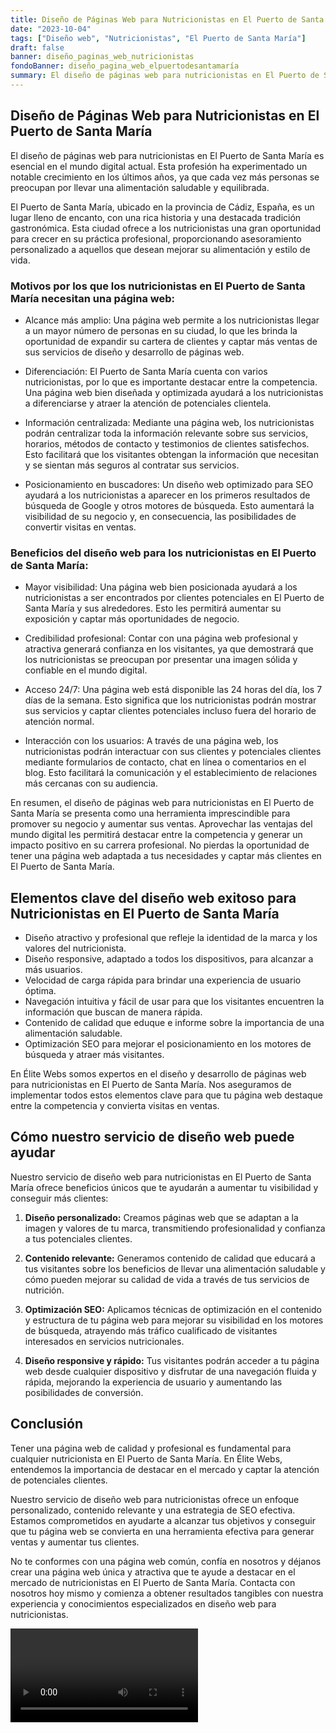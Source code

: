 ```yaml
---
title: Diseño de Páginas Web para Nutricionistas en El Puerto de Santa María
date: "2023-10-04"
tags: ["Diseño web", "Nutricionistas", "El Puerto de Santa María"]
draft: false
banner: diseño_paginas_web_nutricionistas
fondoBanner: diseño_pagina_web_elpuertodesantamaría
summary: El diseño de páginas web para nutricionistas en El Puerto de Santa María es esencial en el mundo digital actual. Esta profesión ha experimentado un notable crecimiento en los últimos años, ya que cada vez más personas se preocupan por llevar una alimentación saludable y equilibrada.
---
```



## Diseño de Páginas Web para Nutricionistas en El Puerto de Santa María

El diseño de páginas web para nutricionistas en El Puerto de Santa María es esencial en el mundo digital actual. Esta profesión ha experimentado un notable crecimiento en los últimos años, ya que cada vez más personas se preocupan por llevar una alimentación saludable y equilibrada.

El Puerto de Santa María, ubicado en la provincia de Cádiz, España, es un lugar lleno de encanto, con una rica historia y una destacada tradición gastronómica. Esta ciudad ofrece a los nutricionistas una gran oportunidad para crecer en su práctica profesional, proporcionando asesoramiento personalizado a aquellos que desean mejorar su alimentación y estilo de vida.

### Motivos por los que los nutricionistas en El Puerto de Santa María necesitan una página web:

- Alcance más amplio: Una página web permite a los nutricionistas llegar a un mayor número de personas en su ciudad, lo que les brinda la oportunidad de expandir su cartera de clientes y captar más ventas de sus servicios de diseño y desarrollo de páginas web.

- Diferenciación: El Puerto de Santa María cuenta con varios nutricionistas, por lo que es importante destacar entre la competencia. Una página web bien diseñada y optimizada ayudará a los nutricionistas a diferenciarse y atraer la atención de potenciales clientela.

- Información centralizada: Mediante una página web, los nutricionistas podrán centralizar toda la información relevante sobre sus servicios, horarios, métodos de contacto y testimonios de clientes satisfechos. Esto facilitará que los visitantes obtengan la información que necesitan y se sientan más seguros al contratar sus servicios.

- Posicionamiento en buscadores: Un diseño web optimizado para SEO ayudará a los nutricionistas a aparecer en los primeros resultados de búsqueda de Google y otros motores de búsqueda. Esto aumentará la visibilidad de su negocio y, en consecuencia, las posibilidades de convertir visitas en ventas.

### Beneficios del diseño web para los nutricionistas en El Puerto de Santa María:

- Mayor visibilidad: Una página web bien posicionada ayudará a los nutricionistas a ser encontrados por clientes potenciales en El Puerto de Santa María y sus alrededores. Esto les permitirá aumentar su exposición y captar más oportunidades de negocio.

- Credibilidad profesional: Contar con una página web profesional y atractiva generará confianza en los visitantes, ya que demostrará que los nutricionistas se preocupan por presentar una imagen sólida y confiable en el mundo digital.

- Acceso 24/7: Una página web está disponible las 24 horas del día, los 7 días de la semana. Esto significa que los nutricionistas podrán mostrar sus servicios y captar clientes potenciales incluso fuera del horario de atención normal.

- Interacción con los usuarios: A través de una página web, los nutricionistas podrán interactuar con sus clientes y potenciales clientes mediante formularios de contacto, chat en línea o comentarios en el blog. Esto facilitará la comunicación y el establecimiento de relaciones más cercanas con su audiencia.

En resumen, el diseño de páginas web para nutricionistas en El Puerto de Santa María se presenta como una herramienta imprescindible para promover su negocio y aumentar sus ventas. Aprovechar las ventajas del mundo digital les permitirá destacar entre la competencia y generar un impacto positivo en su carrera profesional. No pierdas la oportunidad de tener una página web adaptada a tus necesidades y captar más clientes en El Puerto de Santa María.

<GifSeo />

<Cta />

## Elementos clave del diseño web exitoso para Nutricionistas en El Puerto de Santa María

- Diseño atractivo y profesional que refleje la identidad de la marca y los valores del nutricionista.
- Diseño responsive, adaptado a todos los dispositivos, para alcanzar a más usuarios.
- Velocidad de carga rápida para brindar una experiencia de usuario óptima.
- Navegación intuitiva y fácil de usar para que los visitantes encuentren la información que buscan de manera rápida.
- Contenido de calidad que eduque e informe sobre la importancia de una alimentación saludable.
- Optimización SEO para mejorar el posicionamiento en los motores de búsqueda y atraer más visitantes.

En Élite Webs somos expertos en el diseño y desarrollo de páginas web para nutricionistas en El Puerto de Santa María. Nos aseguramos de implementar todos estos elementos clave para que tu página web destaque entre la competencia y convierta visitas en ventas.

## Cómo nuestro servicio de diseño web puede ayudar

Nuestro servicio de diseño web para nutricionistas en El Puerto de Santa María ofrece beneficios únicos que te ayudarán a aumentar tu visibilidad y conseguir más clientes:

1. **Diseño personalizado:** Creamos páginas web que se adaptan a la imagen y valores de tu marca, transmitiendo profesionalidad y confianza a tus potenciales clientes.

2. **Contenido relevante:** Generamos contenido de calidad que educará a tus visitantes sobre los beneficios de llevar una alimentación saludable y cómo pueden mejorar su calidad de vida a través de tus servicios de nutrición.

3. **Optimización SEO:** Aplicamos técnicas de optimización en el contenido y estructura de tu página web para mejorar su visibilidad en los motores de búsqueda, atrayendo más tráfico cualificado de visitantes interesados en servicios nutricionales.

4. **Diseño responsive y rápido:** Tus visitantes podrán acceder a tu página web desde cualquier dispositivo y disfrutar de una navegación fluida y rápida, mejorando la experiencia de usuario y aumentando las posibilidades de conversión.

## Conclusión

Tener una página web de calidad y profesional es fundamental para cualquier nutricionista en El Puerto de Santa María. En Élite Webs, entendemos la importancia de destacar en el mercado y captar la atención de potenciales clientes.

Nuestro servicio de diseño web para nutricionistas ofrece un enfoque personalizado, contenido relevante y una estrategia de SEO efectiva. Estamos comprometidos en ayudarte a alcanzar tus objetivos y conseguir que tu página web se convierta en una herramienta efectiva para generar ventas y aumentar tus clientes.

No te conformes con una página web común, confía en nosotros y déjanos crear una página web única y atractiva que te ayude a destacar en el mercado de nutricionistas en El Puerto de Santa María. Contacta con nosotros hoy mismo y comienza a obtener resultados tangibles con nuestra experiencia y conocimientos especializados en diseño web para nutricionistas.

<Video />

<CtaBot job="Nutricionistas" city="El Puerto de Santa María" />

<Gmaps query="El Puerto de Santa María+españa+maps" />
